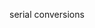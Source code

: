 <!-- Code generated from the comments of the SerialConfigPipe struct in builder/vmware/common/hw_config.go; DO NOT EDIT MANUALLY -->

serial conversions
